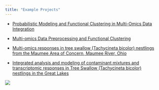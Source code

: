 ```yaml
---
title: "Example Projects"
---
```


-   [Probabilistic Modeling and Functional Clustering in Multi-Omics Data Integration](./ASMS_poster_2025_CT_final.pdf)

-   [Multi-omics Data Preprocessing and Functional Clustering](./Coda%20poster_2025_CT.pdf)

-   [Multi-omics responses in tree swallow (Tachycineta bicolor) nestlings from the Maumee Area of Concern, Maumee River, Ohio](https://chiyents.github.io/Maumee_MS/)

-   [Integrated analysis and modeling of contaminant mixtures and transcriptomic responses in Tree Swallow (Tachycineta bicolor) nestlings in the Great Lakes](https://chiyents.github.io/GLRI_MS2/)

![](./Tree_swallow_intro.png)
